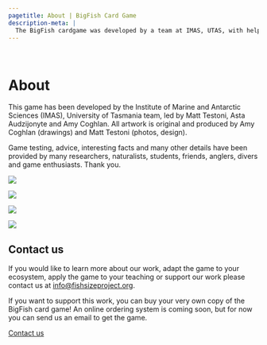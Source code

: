 ```yaml
---
pagetitle: About | BigFish Card Game
description-meta: |
  The BigFish cardgame was developed by a team at IMAS, UTAS, with help from many researchers, naturalists, students, friends, anglers, divers and game enthusiasts. To learn more, please contact us.
---
```


::: {.column-screen .hero-img .hero-strip-page .img-container}
   
:::

# About

::::::::: {.column-screen .mx-1 .mx-sm-2 .mx-md-3 .mx-xl-4}
This game has been developed by the Institute of Marine and Antarctic Sciences (IMAS), University of Tasmania team, led by Matt Testoni, Asta Audzijonyte and Amy Coghlan. All artwork is original and produced by Amy Coghlan (drawings) and Matt Testoni (photos, design). 

Game testing, advice, interesting facts and many other details have been provided by many researchers, naturalists, students, friends, anglers, divers and game enthusiasts. Thank you.

:::::: {.grid .justify-contents-evenly .align-items-center .text-center .spacer-2em}
::: {.g-col-6 .g-col-md-3}
![](../resources/images/pretty-pics/blue-Grouper-1-small.jpg){.headshot} 
:::

::: {.g-col-6 .g-col-md-3}
![](../resources/images/pretty-pics/blue-Grouper-1-small.jpg){.headshot} 
:::

::: {.g-col-6 .g-col-md-3}
![](../resources/images/pretty-pics/blue-Grouper-1-small.jpg){.headshot} 
:::

::: {.g-col-6 .g-col-md-3}
![](../resources/images/pretty-pics/blue-Grouper-1-small.jpg){.headshot} 
:::
::::::

## Contact us

If you would like to learn more about our work, adapt the game to your ecosystem, apply the game to your teaching or support our work please contact us at [info@fishsizeproject.org](mailto:info@fishsizeproject.org).

If you want to support this work, you can buy your very own copy of the BigFish card game! An online ordering system is coming soon, but for now you can send us an email to get the game.

::: text-center
[Contact us](mailto:info@fishsizeproject.org){.h3 .btn .btn-secondary}
:::

:::::::::
